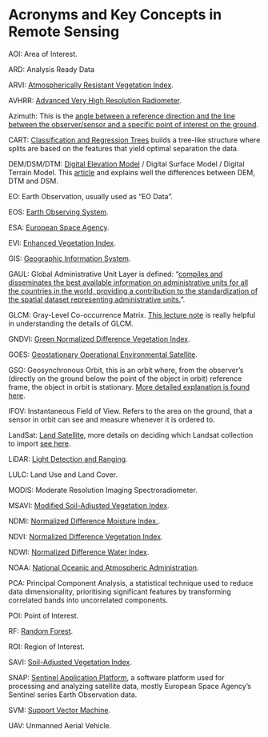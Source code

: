 # Acronyms and Key Concepts in Remote Sensing {.unnumbered}

AOI: Area of Interest.

ARD: Analysis Ready Data

ARVI: [Atmospherically Resistant Vegetation Index](week3.qmd).

AVHRR: [Advanced Very High Resolution Radiometer](https://en.wikipedia.org/wiki/Advanced_very-high-resolution_radiometer).

Azimuth: This is the [angle between a reference direction and the line between the observer/sensor and a specific point of interest on the ground](https://support.esri.com/en-us/gis-dictionary/azimuth).

CART: [Classification and Regression Trees](week7.qmd) builds a tree-like structure where splits are based on the features that yield optimal separation the data.

DEM/DSM/DTM: [Digital Elevation Model](https://www.usgs.gov/faqs/what-digital-elevation-model-dem) / Digital Surface Model / Digital Terrain Model. This [article](https://geodetics.com/dem-dsm-dtm-digital-elevation-models/) and explains well the differences between DEM, DTM and DSM.

EO: Earth Observation, usually used as "EO Data".

EOS: [Earth Observing System](https://eospso.nasa.gov/content/nasas-earth-observing-system-project-science-office).

ESA: [European Space Agency](https://www.esa.int/).

EVI: [Enhanced Vegetation Index](week3.qmd).

GIS: [Geographic Information System](https://www.usgs.gov/faqs/what-geographic-information-system-gis).

GAUL: Global Administrative Unit Layer is defined: "[compiles and disseminates the best available information on administrative units for all the countries in the world, providing a contribution to the standardization of the spatial dataset representing administrative units.](https://data.apps.fao.org/catalog/iso/1c45d658-591c-455c-b29c-cda8bc161f72)".

GLCM: Gray-Level Co-occurrence Matrix. [This lecture note](https://web.pdx.edu/~jduh/courses/Archive/geog481w07/Students/Hayes_GreyScaleCoOccurrenceMatrix.pdf) is really helpful in understanding the details of GLCM.

GNDVI: [Green Normalized Difference Vegetation Index](week3.qmd).

GOES: [Geostationary Operational Environmental Satellite](https://science.nasa.gov/mission/goes/).

GSO: Geosynchronous Orbit, this is an orbit where, from the observer's (directly on the ground below the point of the object in orbit) reference frame, the object in orbit is stationary. [More detailed explanation is found here](https://science.nasa.gov/learn/basics-of-space-flight/chapter5-1/).

IFOV: Instantaneous Field of View. Refers to the area on the ground, that a sensor in orbit can see and measure whenever it is ordered to.

LandSat: [Land Satellite](https://en.wikipedia.org/wiki/Landsat_program), more details on deciding which Landsat collection to import [see here](https://calekochenour.github.io/remote-sensing-textbook/01-catalog/chapter01-landsat.html).

LiDAR: [Light Detection and Ranging](https://en.wikipedia.org/wiki/Lidar).

LULC: Land Use and Land Cover.

MODIS: Moderate Resolution Imaging Spectroradiometer.

MSAVI: [Modified Soil-Adjusted Vegetation Index](week3.qmd).

NDMI: [Normalized Difference Moisture Index.](week3.qmd).

NDVI: [Normalized Difference Vegetation Index](week3.qmd).

NDWI: [Normalized Difference Water Index](week3.qmd).

NOAA: [National Oceanic and Atmospheric Administration](https://oceanservice.noaa.gov/about/).

PCA: Principal Component Analysis, a statistical technique used to reduce data dimensionality, prioritising significant features by transforming correlated bands into uncorrelated components.

POI: Point of Interest.

RF: [Random Forest](week7.qmd).

ROI: Region of Interest.

SAVI: [Soil-Adjusted Vegetation Index](week3.qmd).

SNAP: [Sentinel Application Platform](https://step.esa.int/main/toolboxes/snap/), a software platform used for processing and analyzing satellite data, mostly European Space Agency's Sentinel series Earth Observation data.

SVM: [Support Vector Machine](https://www.youtube.com/watch?v=efR1C6CvhmE).

UAV: Unmanned Aerial Vehicle.
